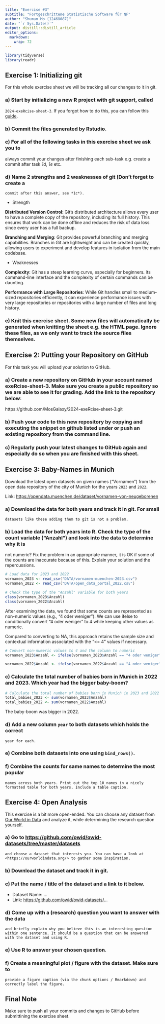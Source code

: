 ```yaml
---
title: "Exercise #3"
subtitle: "Fortgeschrittene Statistische Software für NF"
author: "Shuman Mo (12468087)"
date: "`r Sys.Date()`"
output: distill::distill_article
editor_options: 
  markdown: 
    wrap: 72
---
```


```r
library(tidyverse)
library(readr)
```

## Exercise 1: Initializing git

For this whole exercise sheet we will be tracking all our changes to it
in git.

### a) Start by initializing a new R project with git support, called

`2024-exeRcise-sheet-3`. If you forgot how to do this, you can follow
this
[guide](https://malikaihle.github.io/Introduction-RStudio-Git-GitHub/rstudio_project.html).

### b) Commit the files generated by Rstudio.

### c) For all of the following tasks in this exercise sheet we ask you to

always commit your changes after finishing each sub-task e.g. create a
commit after task *1d*, *1e* etc.

### d) Name 2 strengths and 2 weaknesses of git (Don't forget to create a

```         
commit after this answer, see *1c*).
```

-   Strength

**Distributed Version Control**: Git's distributed architecture allows
every user to have a complete copy of the repository, including its full
history. This ensures that work can be done offline and reduces the risk
of data loss since every user has a full backup.

**Branching and Merging**: Git provides powerful branching and merging
capabilities. Branches in Git are lightweight and can be created
quickly, allowing users to experiment and develop features in isolation
from the main codebase.

-   Weaknesses

**Complexity**: Git has a steep learning curve, especially for
beginners. Its command-line interface and the complexity of certain
commands can be daunting.

**Performance with Large Repositories**: While Git handles small to
medium-sized repositories efficiently, it can experience performance
issues with very large repositories or repositories with a large number
of files and long history.

### e) Knit this exercise sheet. Some new files will automatically be generated when knitting the sheet e.g. the HTML page. Ignore these files, as we only want to track the source files themselves.

## Exercise 2: Putting your Repository on GitHub

For this task you will upload your solution to GitHub.

### a) Create a new repository on GitHub in your account named exeRcise-sheet-3. Make sure you create a **public repository** so we are able to see it for grading. Add the link to the repository below:

https://github.com/MosGalaxy/2024-exeRcise-sheet-3.git

### b) Push your code to this new repository by copying and executing the snippet on github listed under or push an existing repository from the command line.

### c) Regularly push your latest changes to GitHub again and especially do so when you are finished with this sheet.

## Exercise 3: Baby-Names in Munich

Download the latest open datasets on given names ("Vornamen") from the
open data repository of the city of Munich for the years `2023` and
`2022`.

Link: <https://opendata.muenchen.de/dataset/vornamen-von-neugeborenen>

### a) Download the data for both years and track it in git. For small

```         
datasets like these adding them to git is not a problem.
```


### b) Load the data for both years into R. Check the type of the count variable ("Anzahl") and look into the data to determine why it is
not numeric? Fix the problem in an appropriate manner, it is OK if
some of the counts are inaccurate because of this. Explain your
solution and the repercussions.

```r
# Load data for 2023 and 2022
vornamen_2023 <- read_csv("DATA/vornamen-muenchen-2023.csv")
vornamen_2022 <- read_csv("DATA/open_data_portal_2022.csv")

# Check the type of the "Anzahl" variable for both years
class(vornamen_2023$Anzahl)
class(vornamen_2022$Anzahl)
```

After examining the data, we found that some counts are represented as non-numeric values (e.g., "4 oder weniger"). We can use ifelse to conditionally convert "4 oder weniger" to 4 while keeping other values as numeric. 

Compared to converting to NA, this approach retains the sample size and contextual information associated with the "<= 4" values if necessary.

```r
# Convert non-numeric values to 4 and the column to numeric
vornamen_2023$Anzahl <- ifelse(vornamen_2023$Anzahl == "4 oder weniger", 4, as.numeric(vornamen_2023$Anzahl))

vornamen_2022$Anzahl <- ifelse(vornamen_2022$Anzahl == "4 oder weniger", 4, as.numeric(vornamen_2022$Anzahl))
```

### c) Calculate the total number of babies born in Munich in 2022 and 2023. Which year had the bigger baby-boom?

```r
# Calculate the total number of babies born in Munich in 2023 and 2022
total_babies_2023 <- sum(vornamen_2023$Anzahl)
total_babies_2022 <- sum(vornamen_2022$Anzahl)
```

The baby-boom was bigger in 2022.

### d) Add a new column `year` to both datasets which holds the correct

```         
year for each.
```

### e) Combine both datasets into one using `bind_rows()`.

### f) Combine the counts for same names to determine the most popular

```         
names across both years. Print out the top 10 names in a nicely
formatted table for both years. Include a table caption.
```

## Exercise 4: Open Analysis

This exercise is a bit more open-ended. You can choose any dataset from
[Our World in Data](https://ourworldindata.org/) and analyze it, while
determining the research question yourself.

### a) Go to <https://github.com/owid/owid-datasets/tree/master/datasets>

```         
and choose a dataset that interests you. You can have a look at
<https://ourworldindata.org/> to gather some inspiration.
```

### b) Download the dataset and track it in git.

### c) Put the name / title of the dataset and a link to it below.

-   Dataset Name: ...
-   Link: <https://github.com/owid/owid-datasets/>...

### d) Come up with a (research) question you want to answer with the data

```         
and briefly explain why you believe this is an interesting question
within one sentence. It should be a question that can be answered
with the dataset and using R.
```

### e) Use R to answer your chosen question.

### f) Create a meaningful plot / figure with the dataset. Make sure to

```         
provide a figure caption (via the chunk options / Rmarkdown) and
correctly label the figure.
```

## Final Note

Make sure to push all your commits and changes to GitHub before
submittining the exercise sheet.
